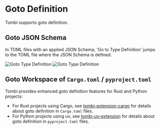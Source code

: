 # Goto Definition

Tombi supports goto definition.

## Goto JSON Schema

In TOML files with an applied JSON Schema, 'Go to Type Definition' jumps to the TOML file where the JSON Schema is defined.

<div class="grid grid-cols-1 md:grid-cols-2 gap-4">
  <img src="/goto-type-definition.png" alt="Goto Type Definition" class="w-full" />
  <img src="/goto-type-definition-result.png" alt="Goto Type Definition" class="w-full" />
</div>

## Goto Workspace of `Cargo.toml` / `pyproject.toml`

Tombi provides enhanced goto definition features for Rust and Python projects:

- For Rust projects using Cargo, see [tombi-extension-cargo](/docs/extensions/tombi-extension-cargo) for details about goto definition in `Cargo.toml` files.
- For Python projects using uv, see [tombi-uv-extension](/docs/extensions/tombi-uv-extension) for details about goto definition in `pyproject.toml` files.
